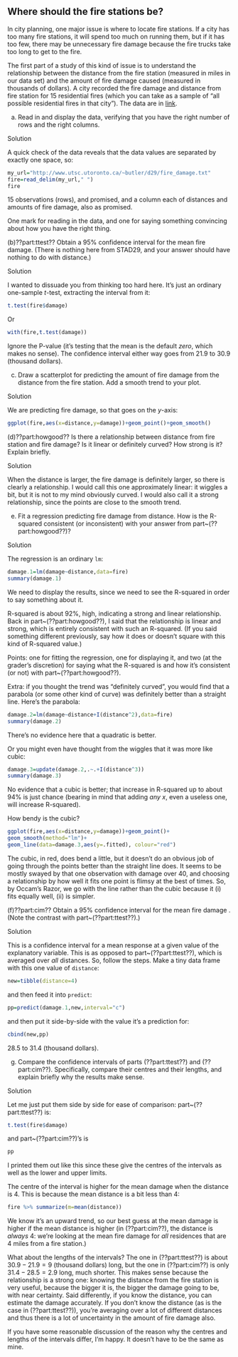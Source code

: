 ##  Where should the fire stations be?


 In city planning, one major issue is where to locate fire
stations. If a city has too many fire stations, it will spend too much
on running them, but if it has too few, there may be unnecessary fire
damage because the fire trucks take too long to get to the fire.

The first part of a study of this kind of issue is to understand the
relationship between the distance from the fire station (measured in
miles in our data set) and the amount of fire damage caused (measured
in thousands of dollars). A city recorded the fire damage and distance
from fire station for 15 residential fires (which you can take as a
sample of "all possible residential fires in that city"). The data
are in [link](http://www.utsc.utoronto.ca/~butler/d29/fire_damage.txt). 



(a) Read in and display the data, verifying that you have the
right number of rows and the right columns.


Solution


A quick check of the data reveals that the data values are
separated by exactly  one space, so:
```r
my_url="http://www.utsc.utoronto.ca/~butler/d29/fire_damage.txt"
fire=read_delim(my_url," ")
fire
```

   

15 observations (rows), and promised, and a column each of distances
and amounts of fire damage, also as promised.

One mark for reading in the data, and one for saying something
convincing about how you have the right thing.
    


(b)??part:ttest?? Obtain a 95\% confidence interval for the
mean fire damage. (There is nothing here from STAD29, and your
answer should have nothing to do with distance.)


Solution


I wanted to dissuade you  from thinking too hard here. It's just
an ordinary one-sample $t$-test, extracting the interval from it:
```r
t.test(fire$damage)
```

     

Or

```r
with(fire,t.test(damage))
```

 

Ignore the P-value (it's testing that the mean is the default
*zero*, which makes no sense). The confidence interval either way
goes from 21.9 to 30.9 (thousand dollars).
    


(c) Draw a scatterplot for predicting the amount of fire damage
from the distance from the fire station. Add a smooth trend to your
plot. 


Solution


We are predicting fire damage, so that goes on the $y$-axis:
```r
ggplot(fire,aes(x=distance,y=damage))+geom_point()+geom_smooth()
```

     



(d)??part:howgood?? Is there a relationship between distance from fire station
and fire damage? Is it linear or definitely curved? How strong is
it? Explain briefly.


Solution


When the distance is larger, the fire damage is definitely larger,
so there is clearly a relationship. I would call this one
approximately linear: it wiggles a bit, but it is not to my mind
obviously curved. I would also call it a strong relationship,
since the points are close to the smooth trend.
    


(e) Fit a regression predicting fire damage from distance. How
is the R-squared consistent (or inconsistent) with your answer from
part~(??part:howgood??)?


Solution


The regression is an ordinary `lm`:
```r
damage.1=lm(damage~distance,data=fire)
summary(damage.1)
```

     

We need to display the results, since we need to see the R-squared in
order to say something about it.

R-squared is about 92\%, high, indicating a strong and linear
relationship. Back in part~(??part:howgood??), I said that the
relationship is linear and strong, which is entirely consistent with
such an R-squared. (If you said something different previously, say
how it does or doesn't square with this kind of R-squared value.)

Points: one for fitting the regression, one for displaying it, and two
(at the grader's discretion) for saying what the R-squared is and how
it's consistent (or not) with part~(??part:howgood??).

Extra: if you thought the trend was "definitely curved", you would
find that a parabola (or some other kind of curve) was definitely
better than a straight line. Here's the parabola:

```r
damage.2=lm(damage~distance+I(distance^2),data=fire)
summary(damage.2)
```

 

There's no evidence here that a quadratic is better.

Or you might even have thought from the wiggles that it was more like cubic:

```r
damage.3=update(damage.2,.~.+I(distance^3))
summary(damage.3)
```



No evidence that a cubic is better; that increase in R-squared up to
about 94\% is just chance (bearing in mind that adding *any* $x$,
even a useless one, will increase R-squared).

How bendy is the cubic?

```r
ggplot(fire,aes(x=distance,y=damage))+geom_point()+
geom_smooth(method="lm")+
geom_line(data=damage.3,aes(y=.fitted), colour="red")
```

 

The cubic, in red, does bend a little, but it doesn't do an obvious
job of going through the points better than the straight line does. It
seems to be mostly swayed by that one observation with damage over 40,
and choosing a relationship by how well it fits one point is flimsy at
the best of times.  So, by Occam's Razor, we go with the line rather
than the cubic because it (i) fits equally well, (ii) is simpler.
    


(f)??part:cim?? Obtain a 95\% confidence interval for the mean fire damage
\emph{for a residence that is 4 miles from the nearest fire
station}. (Note the contrast with part~(??part:ttest??).)


Solution


This is a confidence interval for a mean response at a given value
of the explanatory variable. This is as opposed to
part~(??part:ttest??), which is averaged over *all* distances.
So, follow the steps. Make a tiny data frame with this one value
of `distance`:
```r
new=tibble(distance=4)
```

     

and then feed it into `predict`:

```r
pp=predict(damage.1,new,interval="c")
```

 

and then put it side-by-side with the value it's a prediction for:

```r
cbind(new,pp)
```

 

28.5 to 31.4 (thousand dollars).



(g) Compare the confidence intervals of parts
(??part:ttest??) and (??part:cim??). Specifically, compare their
centres and their lengths, and explain briefly why the results
make sense.


Solution


Let me just put them side by side for ease of comparison:
part~(??part:ttest??) is:
```r
t.test(fire$damage)
```

       

and part~(??part:cim??)'s is

```r
pp
```

 

I printed them out like this since these give the centres of the
intervals as well as the lower and upper limits.

The centre of the interval is higher for the mean damage when the
distance is 4. This is because the mean distance is a bit less than 4:

```r
fire %>% summarize(m=mean(distance))
```

 

We know it's an upward trend, so our best guess at the mean damage is
higher if the mean distance is higher (in (??part:cim??), the
distance is *always* 4: we're looking at the mean fire damage for
*all* residences that are 4 miles from a fire station.)

What about the lengths of the intervals? The one in (??part:ttest??)
is about $30.9-21.9=9$ (thousand dollars) long, but the one in
(??part:cim??) is only $31.4-28.5=2.9$ long, much shorter. This
makes sense because the relationship is a strong one: knowing the
distance from the fire station is very useful, because the bigger it
is, the bigger the damage going to be, with near certainty. Said
differently, if you know the distance, you can estimate the damage
accurately.  If you don't know the distance (as is the case in
(??part:ttest??)), you're averaging over a lot of different
distances and thus there is a lot of uncertainty in the amount of fire
damage also.

If you have some reasonable discussion of the reason why the centres
and lengths of the intervals differ, I'm happy. It doesn't have to be
the same as mine.
      





